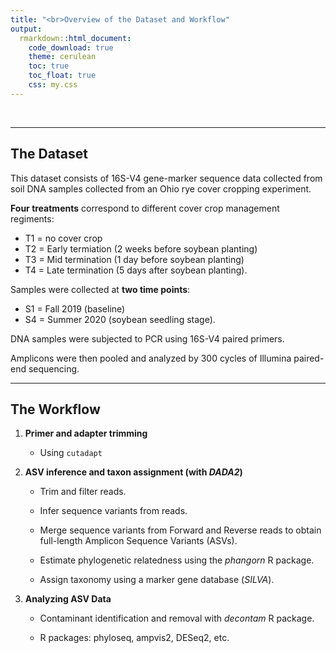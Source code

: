 ```yaml
---
title: "<br>Overview of the Dataset and Workflow"
output:
  rmarkdown::html_document:
    code_download: true
    theme: cerulean
    toc: true
    toc_float: true
    css: my.css
---
```



<br>

-----

## The Dataset

This dataset consists of 16S-V4 gene-marker sequence data collected from soil DNA samples collected from an Ohio rye cover cropping experiment.

**Four treatments** correspond to different cover crop management regiments:   

- T1 = no cover crop   
- T2 = Early termiation (2 weeks before soybean planting)   
- T3 = Mid termination (1 day before soybean planting)   
- T4 = Late termination (5 days after soybean planting).   
   
Samples were collected at **two time points**:    

- S1 = Fall 2019 (baseline)   
- S4 = Summer 2020 (soybean seedling stage).

DNA samples were subjected to PCR using 16S-V4 paired primers.

Amplicons were then pooled and analyzed by 300 cycles of Illumina paired-end sequencing.


-----

## The Workflow

1. **Primer and adapter trimming**
    
    - Using `cutadapt`

1. **ASV inference and taxon assignment (with _DADA2_)**
    
    - Trim and filter reads.
    
    - Infer sequence variants from reads.
    
    - Merge sequence variants from Forward and Reverse reads to
      obtain full-length Amplicon Sequence Variants (ASVs).
      
    - Estimate phylogenetic relatedness using the *phangorn* R package.
    
    - Assign taxonomy using a marker gene database (*SILVA*).


1. **Analyzing ASV Data**
    
    - Contaminant identification and removal with *decontam* R package.
    
    - R packages: phyloseq, ampvis2, DESeq2, etc.

<br> <br> <br>  
  
